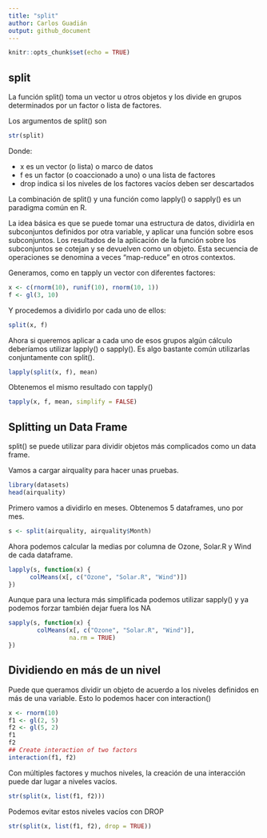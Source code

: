 ```yaml
---
title: "split"
author: Carlos Guadián
output: github_document
---
```


```r
knitr::opts_chunk$set(echo = TRUE)
```

## split
La función split() toma un vector u otros objetos y los divide en grupos determinados por un factor o lista de factores.

Los argumentos de split() son

```r
str(split)
```

Donde:

- x es un vector (o lista) o marco de datos
- f es un factor (o coaccionado a uno) o una lista de factores
- drop indica si los niveles de los factores vacíos deben ser descartados

La combinación de split() y una función como lapply() o sapply() es un paradigma común en R. 

La idea básica es que se puede tomar una estructura de datos, dividirla en subconjuntos definidos por otra variable, y aplicar una función sobre esos subconjuntos. Los resultados de la aplicación de la función sobre los subconjuntos se cotejan y se devuelven como un objeto. Esta secuencia de operaciones se denomina a veces "map-reduce" en otros contextos.

Generamos, como en tapply un vector con diferentes factores:

```r
x <- c(rnorm(10), runif(10), rnorm(10, 1))
f <- gl(3, 10)
```

Y procedemos a dividirlo por cada uno de ellos:

```r
split(x, f)
```

Ahora si queremos aplicar a cada uno de esos grupos algún cálculo deberíamos utilizar lapply() o sapply(). Es algo bastante común utilizarlas conjuntamente con split().

```r
lapply(split(x, f), mean)
```

Obtenemos el mismo resultado con tapply()

```r
tapply(x, f, mean, simplify = FALSE)
```

## Splitting un Data Frame
split() se puede utilizar para dividir objetos más complicados como un data frame.

Vamos a cargar airquality para hacer unas pruebas.

```r
library(datasets)
head(airquality)
```

Primero vamos a dividirlo en meses. Obtenemos 5 dataframes, uno por mes.

```r
s <- split(airquality, airquality$Month)
```

Ahora podemos calcular la medias por columna de Ozone, Solar.R y Wind de cada dataframe.

```r
lapply(s, function(x) {
      colMeans(x[, c("Ozone", "Solar.R", "Wind")])
}) 
```

Aunque para una lectura más simplificada podemos utilizar sapply() y ya podemos forzar también dejar fuera los NA

```r
sapply(s, function(x) {
        colMeans(x[, c("Ozone", "Solar.R", "Wind")], 
                 na.rm = TRUE)
})
```

## Dividiendo en más de un nivel
Puede que queramos dividir un objeto de acuerdo a los niveles definidos en más de una variable. Esto lo podemos hacer con interaction()

```r
x <- rnorm(10)
f1 <- gl(2, 5)
f2 <- gl(5, 2)
f1
f2
## Create interaction of two factors
interaction(f1, f2)
```

Con múltiples factores y muchos niveles, la creación de una interacción puede dar lugar a niveles vacíos.

```r
str(split(x, list(f1, f2)))
```

Podemos evitar estos niveles vacíos con DROP

```r
str(split(x, list(f1, f2), drop = TRUE))
```